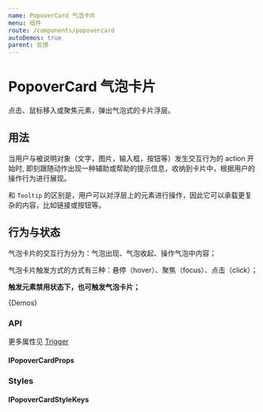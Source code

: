 ```yaml
---
name: PopoverCard 气泡卡片
menu: 组件
route: /components/popovercard
autoDemos: true
parent: 反馈
---
```


# PopoverCard 气泡卡片

点击、鼠标移入或聚焦元素，弹出气泡式的卡片浮层。

## 用法

当用户与被说明对象（文字，图片，输入框，按钮等）发生交互行为的 action 开始时, 即刻跟随动作出现一种辅助或帮助的提示信息，收纳到卡片中，根据用户的操作行为进行展现。

和 `Tooltip` 的区别是，用户可以对浮层上的元素进行操作，因此它可以承载更复杂的内容，比如链接或按钮等。

## 行为与状态

气泡卡片的交互行为分为：气泡出现、气泡收起、操作气泡中内容；

气泡卡片触发方式的方式有三种：悬停（hover）、聚焦（focus）、点击（click）；

**触发元素禁用状态下，也可触发气泡卡片；**

{Demos}

### API

更多属性见 [Trigger](./trigger)

#### IPopoverCardProps

<Props propsName="IPopoverCardProps" />

### Styles

#### IPopoverCardStyleKeys

<Styles typeName="IPopoverCardStyleKeys" componentName="popovercard" />
